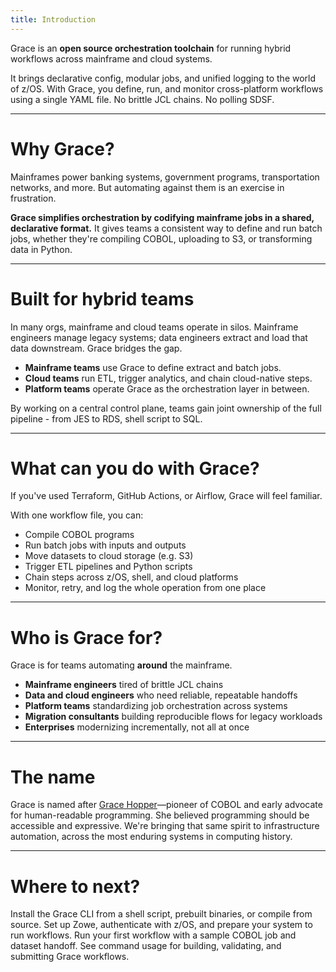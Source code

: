 ```yaml
---
title: Introduction
---
```


Grace is an **open source orchestration toolchain** for running hybrid workflows across mainframe and cloud systems.

It brings declarative config, modular jobs, and unified logging to the world of z/OS. With Grace, you define, run, and monitor cross-platform workflows using a single YAML file. No brittle JCL chains. No polling SDSF.

---

# Why Grace?

Mainframes power banking systems, government programs, transportation networks, and more. But automating against them is an exercise in frustration.

**Grace simplifies orchestration by codifying mainframe jobs in a shared, declarative format.** It gives teams a consistent way to define and run batch jobs, whether they're compiling COBOL, uploading to S3, or transforming data in Python.

---

# Built for hybrid teams

In many orgs, mainframe and cloud teams operate in silos. Mainframe engineers manage legacy systems; data engineers extract and load that data downstream. Grace bridges the gap.

- **Mainframe teams** use Grace to define extract and batch jobs.
- **Cloud teams** run ETL, trigger analytics, and chain cloud-native steps.
- **Platform teams** operate Grace as the orchestration layer in between.

By working on a central control plane, teams gain joint ownership of the full pipeline - from JES to RDS, shell script to SQL.

---

# What can you do with Grace?

If you've used Terraform, GitHub Actions, or Airflow, Grace will feel familiar.

With one workflow file, you can:

- Compile COBOL programs
- Run batch jobs with inputs and outputs
- Move datasets to cloud storage (e.g. S3)
- Trigger ETL pipelines and Python scripts
- Chain steps across z/OS, shell, and cloud platforms
- Monitor, retry, and log the whole operation from one place

---

# Who is Grace for?

Grace is for teams automating **around** the mainframe.

- **Mainframe engineers** tired of brittle JCL chains
- **Data and cloud engineers** who need reliable, repeatable handoffs
- **Platform teams** standardizing job orchestration across systems
- **Migration consultants** building reproducible flows for legacy workloads
- **Enterprises** modernizing incrementally, not all at once

---

# The name

Grace is named after [Grace Hopper](https://en.wikipedia.org/wiki/Grace_Hopper)—pioneer of COBOL and early advocate for human-readable programming. She believed programming should be accessible and expressive. We're bringing that same spirit to infrastructure automation, across the most enduring systems in computing history.

---

# Where to next?

<Cards>
  <Card href="/docs/installation" title="Install Grace">
    Install the Grace CLI from a shell script, prebuilt binaries, or compile
    from source.
  </Card>
  <Card href="/docs/configuration" title="Configure your environment">
    Set up Zowe, authenticate with z/OS, and prepare your system to run
    workflows.
  </Card>
  <Card href="/docs/tutorials/hello-grace" title="Hello, Grace">
    Run your first workflow with a sample COBOL job and dataset handoff.
  </Card>
  <Card href="/docs/cli-reference" title="CLI Reference">
    See command usage for building, validating, and submitting Grace workflows.
  </Card>
</Cards>
